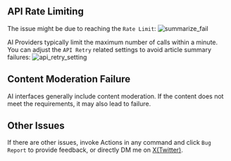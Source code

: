 ## API Rate Limiting

The issue might be due to reaching the `Rate Limit`:
![summarize_fail](https://tidyread.s3.us-west-2.amazonaws.com/summarize_fail.png)

AI Providers typically limit the maximum number of calls within a minute. You can adjust the `API Retry` related settings to avoid article summary failures:
![api_retry_setting](https://tidyread.s3.us-west-2.amazonaws.com/api_retry_setting.png)

## Content Moderation Failure

AI interfaces generally include content moderation. If the content does not meet the requirements, it may also lead to failure.

## Other Issues

If there are other issues, invoke Actions in any command and click `Bug Report` to provide feedback, or directly DM me on [X(Twitter)](https://x.com/jaredliu_bravo).
